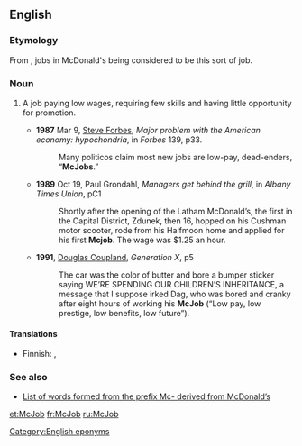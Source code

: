 ==English==
{{wikipedia}}

===Etymology===
From {{prefix|Mc|job|lang=en}}, jobs in McDonald's being considered to be this sort of job.

===Noun===
{{en-noun}}

# {{lb|en|slang|pejorative}} A job paying low wages, requiring few skills and having little opportunity for promotion.
#* '''1987''' Mar 9, [[w:Steve Forbes|Steve Forbes]], ''Major problem with the American economy: hypochondria'', in ''Forbes'' 139, p33.
#*: Many politicos claim most new jobs are low-pay, dead-enders, “'''McJobs'''.”
#* '''1989''' Oct 19, Paul Grondahl, ''Managers get behind the grill'', in ''Albany Times Union'', pC1
#*: Shortly after the opening of the Latham McDonald’s, the first in the Capital District, Zdunek, then 16, hopped on his Cushman motor scooter, rode from his Halfmoon home and applied for his first '''Mcjob'''. The wage was $1.25 an hour.
#* '''1991''', [[w:Douglas Coupland|Douglas Coupland]], ''Generation X'', p5
#*: The car was the color of butter and bore a bumper sticker saying WE’RE SPENDING OUR CHILDREN’S INHERITANCE, a message that I suppose irked Dag, who was bored and cranky after eight hours of working his '''McJob''' (“Low pay, low prestige, low benefits, low future”).

====Translations====
{{trans-top|low-paying, unskilled job}}
* Finnish: {{t+|fi|paskaduuni}}, {{t|fi|hanttihomma}}
{{trans-mid}}
{{trans-bottom}}

===See also===
* [[w:McWords|List of words formed from the prefix Mc- derived from McDonald’s]]

[[Category:English eponyms]]
[[et:McJob]]
[[fr:McJob]]
[[ru:McJob]]